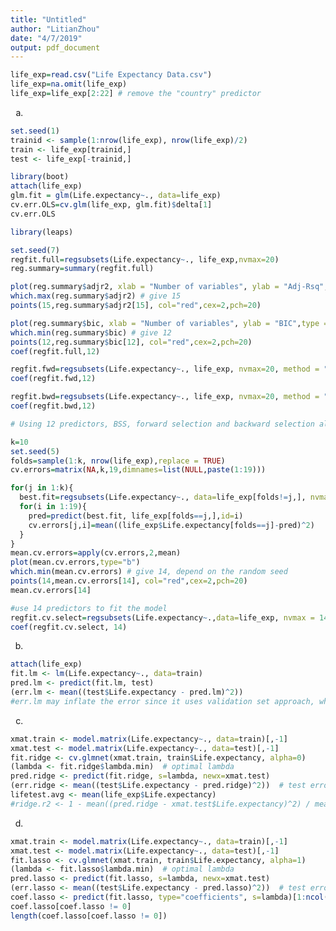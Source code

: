 ```yaml
---
title: "Untitled"
author: "LitianZhou"
date: "4/7/2019"
output: pdf_document
---
```


```r
life_exp=read.csv("Life Expectancy Data.csv")
life_exp=na.omit(life_exp)
life_exp=life_exp[2:22] # remove the "country" predictor
```

(a)
```r
set.seed(1)
trainid <- sample(1:nrow(life_exp), nrow(life_exp)/2)
train <- life_exp[trainid,]
test <- life_exp[-trainid,]
```

```r
library(boot)
attach(life_exp)
glm.fit = glm(Life.expectancy~., data=life_exp)
cv.err.OLS=cv.glm(life_exp, glm.fit)$delta[1]
cv.err.OLS
```

```r
library(leaps)

set.seed(7)
regfit.full=regsubsets(Life.expectancy~., life_exp,nvmax=20)
reg.summary=summary(regfit.full)

plot(reg.summary$adjr2, xlab = "Number of variables", ylab = "Adj-Rsq",type ="l")
which.max(reg.summary$adjr2) # give 15
points(15,reg.summary$adjr2[15], col="red",cex=2,pch=20)

plot(reg.summary$bic, xlab = "Number of variables", ylab = "BIC",type ="l")
which.min(reg.summary$bic) # give 12
points(12,reg.summary$bic[12], col="red",cex=2,pch=20)
coef(regfit.full,12)

regfit.fwd=regsubsets(Life.expectancy~., life_exp, nvmax=20, method = "forward")
coef(regfit.fwd,12)

regfit.bwd=regsubsets(Life.expectancy~., life_exp, nvmax=20, method = "backward")
coef(regfit.bwd,12)

# Using 12 predictors, BSS, forward selection and backward selection all give the identical model
```

```r
k=10
set.seed(5)
folds=sample(1:k, nrow(life_exp),replace = TRUE)
cv.errors=matrix(NA,k,19,dimnames=list(NULL,paste(1:19)))

for(j in 1:k){
  best.fit=regsubsets(Life.expectancy~., data=life_exp[folds!=j,], nvmax = 20)
  for(i in 1:19){
    pred=predict(best.fit, life_exp[folds==j,],id=i)
    cv.errors[j,i]=mean((life_exp$Life.expectancy[folds==j]-pred)^2)
  }
}
mean.cv.errors=apply(cv.errors,2,mean)
plot(mean.cv.errors,type="b")
which.min(mean.cv.errors) # give 14, depend on the random seed
points(14,mean.cv.errors[14], col="red",cex=2,pch=20)
mean.cv.errors[14]

#use 14 predictors to fit the model
regfit.cv.select=regsubsets(Life.expectancy~.,data=life_exp, nvmax = 14)
coef(regfit.cv.select, 14)
```

(b)
```r
attach(life_exp)
fit.lm <- lm(Life.expectancy~., data=train)
pred.lm <- predict(fit.lm, test)
(err.lm <- mean((test$Life.expectancy - pred.lm)^2))
#err.lm may inflate the error since it uses validation set approach, which does not use whole data to build the model.
```
(c)
```r
xmat.train <- model.matrix(Life.expectancy~., data=train)[,-1]
xmat.test <- model.matrix(Life.expectancy~., data=test)[,-1]
fit.ridge <- cv.glmnet(xmat.train, train$Life.expectancy, alpha=0)
(lambda <- fit.ridge$lambda.min)  # optimal lambda
pred.ridge <- predict(fit.ridge, s=lambda, newx=xmat.test)
(err.ridge <- mean((test$Life.expectancy - pred.ridge)^2))  # test error
lifetest.avg <- mean(life_exp$Life.expectancy)
#ridge.r2 <- 1 - mean((pred.ridge - xmat.test$Life.expectancy)^2) / mean((lifetest.avg - xmat.test$Life.expectancy)^2)
```
(d)
```r
xmat.train <- model.matrix(Life.expectancy~., data=train)[,-1]
xmat.test <- model.matrix(Life.expectancy~., data=test)[,-1]
fit.lasso <- cv.glmnet(xmat.train, train$Life.expectancy, alpha=1)
(lambda <- fit.lasso$lambda.min)  # optimal lambda
pred.lasso <- predict(fit.lasso, s=lambda, newx=xmat.test)
(err.lasso <- mean((test$Life.expectancy - pred.lasso)^2))  # test error
coef.lasso <- predict(fit.lasso, type="coefficients", s=lambda)[1:ncol(life_exp),]
coef.lasso[coef.lasso != 0]
length(coef.lasso[coef.lasso != 0])
```
